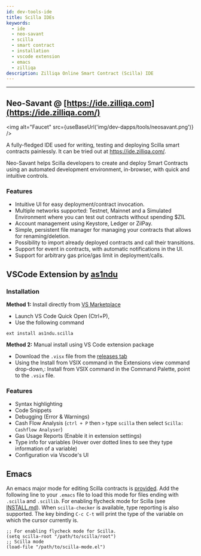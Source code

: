 ```yaml
---
id: dev-tools-ide
title: Scilla IDEs
keywords:
  - ide
  - neo-savant
  - scilla
  - smart contract
  - installation
  - vscode extension
  - emacs
  - zilliqa
description: Zilliqa Online Smart Contract (Scilla) IDE
---
```


---


## Neo-Savant @ [https://ide.zilliqa.com](https://ide.zilliqa.com/)

<img alt="Faucet" src={useBaseUrl('img/dev-dapps/tools/neosavant.png')} />

A fully-fledged IDE used for writing, testing and deploying Scilla smart contracts painlessly. It can be tried out at https://ide.zilliqa.com/.

Neo-Savant helps Scilla developers to create and deploy Smart Contracts using an automated development environment, in-browser, with quick and intuitive controls.

### Features

- Intuitive UI for easy deployment/contract invocation.
- Multiple networks supported: Testnet, Mainnet and a Simulated Environment where you can test out contracts without spending $ZIL
- Account management using Keystore, Ledger or ZilPay.
- Simple, persistent file manager for managing your contracts that allows for renaming/deletion.
- Possibility to import already deployed contracts and call their transitions.
- Support for event in contracts, with automatic notifications in the UI.
- Support for arbitrary gas price/gas limit in deployment/calls.

## VSCode Extension by [as1ndu](https://marketplace.visualstudio.com/publishers/as1ndu)

### Installation

**Method 1:** Install directly from [VS Marketplace](https://marketplace.visualstudio.com/items?itemName=as1ndu.scilla)

- Launch VS Code Quick Open (Ctrl+P),
- Use the following command

```
ext install as1ndu.scilla
```

**Method 2:** Manual install using VS Code extension package

- Download the `.visx` file from the [releases tab](https://github.com/as1ndu/scilla/releases)
- Using the Install from VSIX command in the Extensions view command drop-down,: Install from VSIX command in the Command Palette, point to the `.vsix` file.

### Features

- Syntax highlighting
- Code Snippets
- Debugging (Error & Warnings)
- Cash Flow Analysis (`ctrl + P` then `>` type `scilla` then select `Scilla: Cashflow Analyser`)
- Gas Usage Reports (Enable it in extension settings)
- Type info for variables (Hover over dotted lines to see they type information of a variable)
- Configuration via Vscode's UI

## Emacs

An emacs major mode for editing Scilla contracts is [provided](https://github.com/Zilliqa/scilla/blob/master/misc/emacs-mode/scilla-mode.el).
Add the following line to your `.emacs` file to load this mode for files ending with `.scilla` and `.scillib`.
For enabling flycheck mode for Scilla (see [INSTALL.md](https://github.com/Zilliqa/scilla/blob/master/INSTALL.md)). When `scilla-checker` is available,
type reporting is also supported. The key binding `C-c C-t` will print the type of the variable on which
the cursor currently is.

```
;; For enabling flycheck mode for Scilla.
(setq scilla-root "/path/to/scilla/root")
;; Scilla mode
(load-file "/path/to/scilla-mode.el")
```
